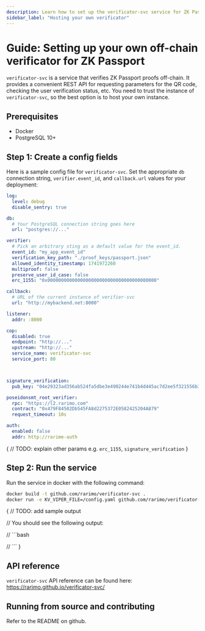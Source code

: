 ```yaml
---
description: Learn how to set up the verificator-svc service for ZK Passport.
sidebar_label: "Hosting your own verificator"
---
```


# Guide: Setting up your own off-chain verificator for ZK Passport

`verificator-svc` is a service that verifies ZK Passport proofs off-chain. It provides a convenient REST API for requesting parameters for the QR code, checking the user verification status, etc. You need to trust the instance of `verificator-svc`, so the best option is to host your own instance.

## Prerequisites

- Docker
- PostgreSQL 10+

## Step 1: Create a config fields

Here is a sample config file for `verificator-svc`. Set the appropriate `db` connection string, `verifier.event_id`, and `callback.url` values for your deployment:

```yaml title="config.yaml"
log:
  level: debug
  disable_sentry: true

db:
  # Your PostgreSQL connection string goes here
  url: "postgres://..."

verifier:
  # Pick an arbitrary sting as a default value for the event_id.
  event_id: "my_app_event_id"
  verification_key_path: "./proof_keys/passport.json"
  allowed_identity_timestamp: 1741972260
  multiproof: false
  preserve_user_id_case: false
  erc_1155: "0x0000000000000000000000000000000000000000"

callback:
  # URL of the current instance of verifier-svc
  url: "http://mybackend.net:8000"

listener:
  addr: :8000

cop:
  disabled: true
  endpoint: "http://..."
  upstream: "http://..."
  service_name: verificator-svc
  service_port: 80



signature_verification:
  pub_key: "04e29323ad356ab524fa5dbe3e490244e741b4d445ac7d2ee5f321556b3fda616bb9d2f2216fc27e099ab3019103cca872679e130629b2b90ea16cedb2b2136371"

poseidonsmt_root_verifier:
  rpc: "https://l2.rarimo.com"
  contract: "0x479F84502Db545FA8d2275372E0582425204A879"
  request_timeout: 10s

auth:
  enabled: false
  addr: http://rarime-auth
```

{
  // TODO: explain other params e.g. `erc_1155`, `signature_verification`
}


## Step 2: Run the service

Run the service in docker with the following command:

```bash
docker build -t github.com/rarimo/verificator-svc .
docker run -e KV_VIPER_FILE=/config.yaml github.com/rarimo/verificator-svc
```


{
// TODO: add sample output

// You should see the following output:

// ```bash

// ```
}

## API reference

`verificator-svc` API reference can be found here: <OutLink href="https://rarimo.github.io/verificator-svc/">https://rarimo.github.io/verificator-svc/</OutLink>

## Running from source and contributing

Refer to the <OutLink href="https://github.com/rarimo/verificator-svc">README</OutLink> on github.